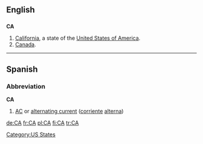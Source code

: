 {{see|Appendix:Variations of 'ca'}}
==English==

==={{abbreviation}}===
'''CA'''

# [[California]], a state of the [[United States of America]].
# [[Canada]].

[[Category:US States]]

----

==Spanish==

===Abbreviation===
'''CA'''

# [[AC]] or [[alternating current]] ([[corriente]] [[alterna]])

[[de:CA]]
[[fr:CA]]
[[pl:CA]]
[[fi:CA]]
[[tr:CA]]